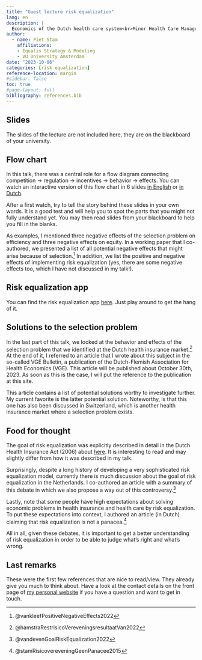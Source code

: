 ```yaml
---
title: "Guest lecture risk equalization"
lang: en
description: |
  Economics of the Dutch health care system<br>Minor Health Care Management<br>VU University Amsterdam
author:
  - name: Piet Stam
    affiliations:
    - Equalis Strategy & Modeling
    - VU University Amsterdam
date: "2023-10-06"
categories: [risk equalization]
reference-location: margin
#sidebar: false
toc: true
#page-layout: full
bibliography: references.bib
---
```


## Slides

The slides of the lecture are not included here, they are on the blackboard of your university.

## Flow chart

In this talk, there was a central role for a flow diagram connecting competition -> regulation -> incentives -> behavior -> effects. You can watch an interactive version of this flow chart in 6 slides [in English](https://pst.am/goal-risk-equalization/) or [in Dutch](https://pst.am/doel-risicoverevening).

After a first watch, try to tell the story behind these slides in your own words. It is a good test and will help you to spot the parts that you might not fully understand yet. You may then read slides from your blackboard to help you fill in the blanks.

As examples, I mentioned three negative effects of the selection problem on efficiency and three negative effects on equity. In a working paper that I co-authored, we presented a list of all potential negative effects that might arise because of selection.[^1] In addition, we list the positive and negative effects of implementing risk equalization (yes, there are some negative effects too, which I have not discussed in my talk!).

[^1]: @vankleefPositiveNegativeEffects2022

## Risk equalization app

You can find the risk equalization app [here](http://www.risicoverevening.nl). Just play around to get the hang of it.

## Solutions to the selection problem

In the last part of this talk, we looked at the behavior and effects of the selection problem that we identified at the Dutch health insurance market.[^2] At the end of it, I referred to an article that I wrote about this subject in the so-called VGE Bulletin, a publication of the Dutch-Flemish Association for Health Economics (VGE). This article will be published about October 30th, 2023. As soon as this is the case, I will put the reference to the publication at this site.

[^2]: @hamstraRestrisicoVereveningsresultaatVan2022

This article contains a list of potential solutions worthy to investigate further. My current favorite is the latter potential solution. Noteworthy, is that this one has also been discussed in Switzerland, which is another health insurance market where a selection problem exists.

## Food for thought

The goal of risk equalization was explicitly described in detail in the Dutch Health Insurance Act (2006) about [here](https://zoek.officielebekendmakingen.nl/stb-2005-389.html#IDA5LXXB). It is interesting to read and may slightly differ from how it was described in my talk.

Surprisingly, despite a long history of developing a very sophisticated risk equalization model, currently there is much discussion about the goal of risk equalization in the Netherlands. I co-authored an article with a summary of this debate in which we also propose a way out of this controversy.[^3]

[^3]: @vandevenGoalRiskEqualization2022

Lastly, note that some people have high expectations about solving economic problems in health insurance and health care by risk equalization. To put these expectations into context, I authored an article (in Dutch) claiming that risk equalization is not a panacea.[^4]

[^4]: @stamRisicovereveningGeenPanacee2015

All in all, given these debates, it is important to get a better understanding of risk equalization in order to be able to judge what's right and what's wrong. 

## Last remarks

These were the first few references that are nice to read/view. They already give you much to think about. Have a look at the contact details on the front page of [my personal website](https://www.pietstam.nl) if you have a question and want to get in touch.

